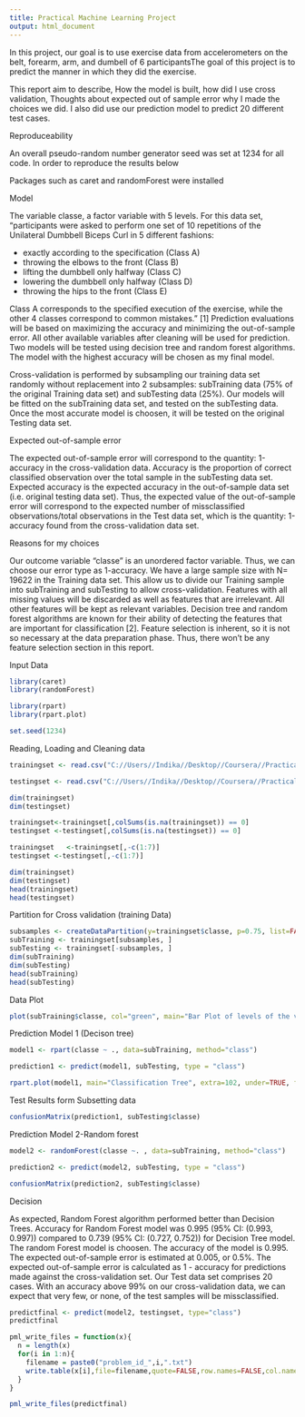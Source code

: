 ```yaml
---
title: Practical Machine Learning Project
output: html_document
---
```

In this project, our goal is to use exercise data from accelerometers on the belt, forearm, arm, and dumbell of 6 participantsThe goal of this project is to predict the manner in which they did the exercise. 

This report aim to describe,
How the model is built, 
how did I use cross validation, 
Thoughts about expected out of sample error 
why I made the choices we did. 
I also did use our prediction model to predict 20 different test cases.

Reproduceability

An overall pseudo-random number generator seed was set at 1234 for all code. In order to reproduce the results below

Packages such as caret and randomForest were installed

Model

The variable classe, a factor variable with 5 levels. For this data set, "participants were asked to perform one set of 10 repetitions of the Unilateral Dumbbell Biceps Curl in 5 different fashions:

- exactly according to the specification (Class A)
- throwing the elbows to the front (Class B)
- lifting the dumbbell only halfway (Class C)
- lowering the dumbbell only halfway (Class D)
- throwing the hips to the front (Class E)

Class A corresponds to the specified execution of the exercise, while the other 4 classes correspond to common mistakes." [1]
Prediction evaluations will be based on maximizing the accuracy and minimizing the out-of-sample error. All other available variables after cleaning will be used for prediction.
Two models will be tested using decision tree and random forest algorithms. The model with the highest accuracy will be chosen as my final model.


Cross-validation is performed by subsampling our training data set randomly without replacement into 2 subsamples: subTraining data (75% of the original Training data set) and subTesting data (25%). Our models will be fitted on the subTraining data set, and tested on the subTesting data. Once the most accurate model is choosen, it will be tested on the original Testing data set.

Expected out-of-sample error

The expected out-of-sample error will correspond to the quantity: 1-accuracy in the cross-validation data. Accuracy is the proportion of correct classified observation over the total sample in the subTesting data set. Expected accuracy is the expected accuracy in the out-of-sample data set (i.e. original testing data set). Thus, the expected value of the out-of-sample error will correspond to the expected number of missclassified observations/total observations in the Test data set, which is the quantity: 1-accuracy found from the cross-validation data set.

Reasons for my choices

Our outcome variable "classe" is an unordered factor variable. Thus, we can choose our error type as 1-accuracy. We have a large sample size with N= 19622 in the Training data set. This allow us to divide our Training sample into subTraining and subTesting to allow cross-validation. Features with all missing values will be discarded as well as features that are irrelevant. All other features will be kept as relevant variables.
Decision tree and random forest algorithms are known for their ability of detecting the features that are important for classification [2]. Feature selection is inherent, so it is not so necessary at the data preparation phase. Thus, there won't be any feature selection section in this report.

Input Data
```r
library(caret)
library(randomForest)
```
```r
library(rpart)
library(rpart.plot)
```
```r
set.seed(1234)
```

Reading, Loading and Cleaning data
```r
trainingset <- read.csv("C://Users//Indika//Desktop//Coursera//Practical Machine learning Project//pml-training.csv", na.strings=c("NA","#DIV/0!", ""))
```
```r
testingset <- read.csv("C://Users//Indika//Desktop//Coursera//Practical Machine learning Project//pml-testing.csv", na.strings=c("NA","#DIV/0!", ""))
```

```r
dim(trainingset)
dim(testingset)
```
```r
trainingset<-trainingset[,colSums(is.na(trainingset)) == 0]
testingset <-testingset[,colSums(is.na(testingset)) == 0]
```
```r
trainingset   <-trainingset[,-c(1:7)]
testingset <-testingset[,-c(1:7)]
```
```r
dim(trainingset)
dim(testingset)
head(trainingset)
head(testingset)
```
Partition for Cross validation (training Data)
```r
subsamples <- createDataPartition(y=trainingset$classe, p=0.75, list=FALSE)
subTraining <- trainingset[subsamples, ] 
subTesting <- trainingset[-subsamples, ]
dim(subTraining)
dim(subTesting)
head(subTraining)
head(subTesting)
```

Data Plot
```r
plot(subTraining$classe, col="green", main="Bar Plot of levels of the variable classe within the subTraining data set", xlab="classe levels", ylab="Frequency")
```

Prediction Model 1 (Decison tree)
```r
model1 <- rpart(classe ~ ., data=subTraining, method="class")
```
```r
prediction1 <- predict(model1, subTesting, type = "class")
```
```r
rpart.plot(model1, main="Classification Tree", extra=102, under=TRUE, faclen=0)
```

Test Results form Subsetting data
```r
confusionMatrix(prediction1, subTesting$classe)
```

Prediction Model 2-Random forest
```r
model2 <- randomForest(classe ~. , data=subTraining, method="class")
```
```r
prediction2 <- predict(model2, subTesting, type = "class")
```
```r
confusionMatrix(prediction2, subTesting$classe)
```

Decision

As expected, Random Forest algorithm performed better than Decision Trees.
Accuracy for Random Forest model was 0.995 (95% CI: (0.993, 0.997)) compared to 0.739 (95% CI: (0.727, 0.752)) for Decision Tree model. The random Forest model is choosen. The accuracy of the model is 0.995. The expected out-of-sample error is estimated at 0.005, or 0.5%. The expected out-of-sample error is calculated as 1 - accuracy for predictions made against the cross-validation set. Our Test data set comprises 20 cases. With an accuracy above 99% on our cross-validation data, we can expect that very few, or none, of the test samples will be missclassified.



```r
predictfinal <- predict(model2, testingset, type="class")
predictfinal
```

```r
pml_write_files = function(x){
  n = length(x)
  for(i in 1:n){
    filename = paste0("problem_id_",i,".txt")
    write.table(x[i],file=filename,quote=FALSE,row.names=FALSE,col.names=FALSE)
  }
}

pml_write_files(predictfinal)
```

